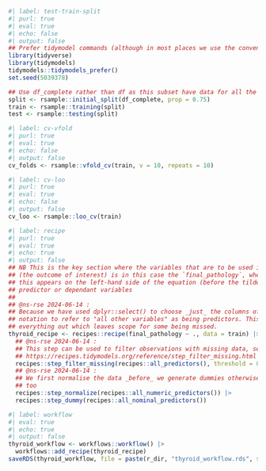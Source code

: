 ```r
#| label: test-train-split
#| purl: true
#| eval: true
#| echo: false
#| output: false
## Prefer tidymodel commands (although in most places we use the convention <pkg>::<function>())
library(tidyverse)
library(tidymodels)
tidymodels::tidymodels_prefer()
set.seed(5039378)

## Use df_complete rather than df as this subset have data for all the variables of interest.
split <- rsample::initial_split(df_complete, prop = 0.75)
train <- rsample::training(split)
test <- rsample::testing(split)
```

```r
#| label: cv-vfold
#| purl: true
#| eval: true
#| echo: false
#| output: false
cv_folds <- rsample::vfold_cv(train, v = 10, repeats = 10)
```

```r
#| label: cv-loo
#| purl: true
#| eval: true
#| echo: false
#| output: false
cv_loo <- rsample::loo_cv(train)
```

```r
#| label: recipe
#| purl: true
#| eval: true
#| echo: true
#| output: false
## NB This is the key section where the variables that are to be used in the model are defined. A dependent variable
## (the outcome of interest) is in this case the `final_pathology`, whether individuals have malignant or benign tumors,
## this appears on the left-hand side of the equation (before the tilde `~`). On the right of the equation are the
## predictor or dependant variables
##
## @ns-rse 2024-06-14 :
## Because we have used dplyr::select() to choose _just_ the columns of interest we can use the '.'
## notation to refer to "all other variables" as being predictors. This is useful as it saves duplication of writing
## everything out which leaves scope for some being missed.
thyroid_recipe <- recipes::recipe(final_pathology ~ ., data = train) |>
  ## @ns-rse 2024-06-14 :
  ## This step can be used to filter observations with missing data, see the manual pages for more details
  ## https://recipes.tidymodels.org/reference/step_filter_missing.html
  recipes::step_filter_missing(recipes::all_predictors(), threshold = 0) |>
  ## @ns-rse 2024-06-14 :
  ## We first normalise the data _before_ we generate dummies otherwise the dummies, which are numerical, get normalised
  ## too
  recipes::step_normalize(recipes::all_numeric_predictors()) |>
  recipes::step_dummy(recipes::all_nominal_predictors())
```

```r
#| label: workflow
#| eval: true
#| echo: true
#| output: false
thyroid_workflow <- workflows::workflow() |>
  workflows::add_recipe(thyroid_recipe)
saveRDS(thyroid_workflow, file = paste(r_dir, "thyroid_workflow.rds", sep = "/"))
```
